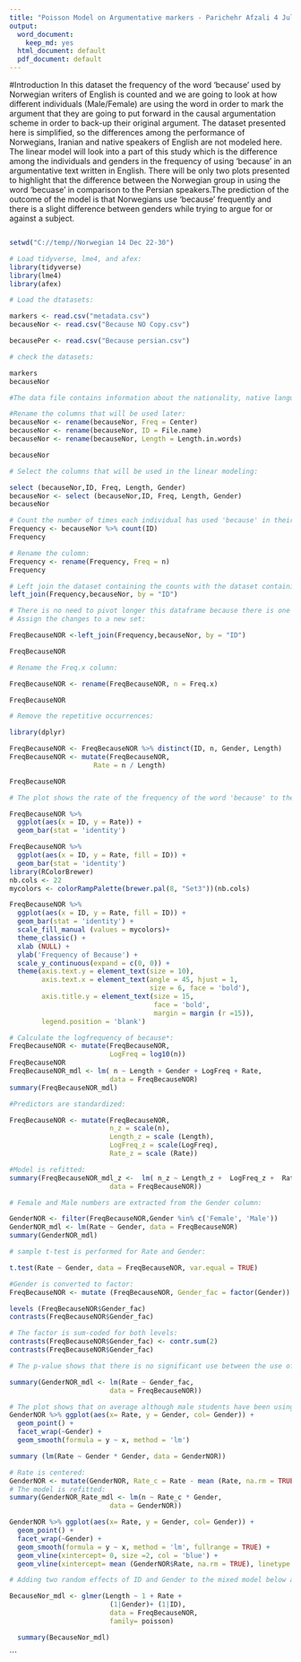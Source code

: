 ```yaml
---
title: "Poisson Model on Argumentative markers - Parichehr Afzali 4 July 2021"
output:
  word_document: 
    keep_md: yes
  html_document: default
  pdf_document: default
---
```

#Introduction
In this dataset the frequency of the word 'because' used by Norwegian writers of English is counted and we are going to look at how different individuals (Male/Female) are using the word in order to mark the argument that they are going to put forward in the causal argumentation scheme in order to back-up their original argument. The dataset presented here is simplified, so the differences among the performance of Norwegians, Iranian and native speakers of English are not modeled here. The linear model will look into a part of this study which is the difference among the individuals and genders in the frequency of using 'because' in an argumentative text written in English. There will be only two plots presented to highlight that the difference between the Norwegian group in using the word 'becuase' in comparison to the Persian speakers.The prediction of the outcome of the model is that Norwegians use 'because' frequently and there is a slight difference between genders while trying to argue for or against a subject. 
```r
 
```



```r
setwd("C://temp//Norwegian 14 Dec 22-30")

# Load tidyverse, lme4, and afex:
library(tidyverse)
library(lme4)
library(afex)

# Load the dtatasets:

markers <- read.csv("metadata.csv")
becauseNor <- read.csv("Because NO Copy.csv")

becausePer <- read.csv("Because persian.csv")

# check the datasets:

markers
becauseNor
```


```r
#The data file contains information about the nationality, native language, foreign languages, institution, title of the text, timing condition, examination condition, the number of years they have studied English, timing of the text, and use of reference tools. However, most of these pieces of data have been chosen to be similar for the purpose of comparability of the three sub-corpora for writers from different language backgrounds. Therefore, the information which may help in this study is the frequency of the words, length of the text, and gender for each individual. The following steps are taken in that regard: 

#Rename the columns that will be used later:
becauseNor <- rename(becauseNor, Freq = Center)
becauseNor <- rename(becauseNor, ID = File.name)
becauseNor <- rename(becauseNor, Length = Length.in.words)

becauseNor

# Select the columns that will be used in the linear modeling:

select (becauseNor,ID, Freq, Length, Gender)
becauseNor <- select (becauseNor,ID, Freq, Length, Gender)
becauseNor
```
```r
# Count the number of times each individual has used 'because' in their texts:
Frequency <- becauseNor %>% count(ID)
Frequency
```


```r
# Rename the culomn:
Frequency <- rename(Frequency, Freq = n)
Frequency
```


```r
# Left join the dataset containing the counts with the dataset containing length of the texts and gender of the writers:
left_join(Frequency,becauseNor, by = "ID")
```


```r
# There is no need to pivot longer this dataframe because there is one observation on any line.
# Assign the changes to a new set:

FreqBecauseNOR <-left_join(Frequency,becauseNor, by = "ID")

FreqBecauseNOR

```


```r
# Rename the Freq.x column:

FreqBecauseNOR <- rename(FreqBecauseNOR, n = Freq.x)

FreqBecauseNOR

# Remove the repetitive occurrences:

library(dplyr) 

FreqBecauseNOR <- FreqBecauseNOR %>% distinct(ID, n, Gender, Length)
FreqBecauseNOR <- mutate(FreqBecauseNOR,
                     Rate = n / Length)

FreqBecauseNOR
```


```r
# The plot shows the rate of the frequency of the word 'because' to the length of the texts written by the Norwegian learners.

FreqBecauseNOR %>%  
  ggplot(aes(x = ID, y = Rate)) +
  geom_bar(stat = 'identity')

FreqBecauseNOR %>%  
  ggplot(aes(x = ID, y = Rate, fill = ID)) +
  geom_bar(stat = 'identity')
library(RColorBrewer)
nb.cols <- 22
mycolors <- colorRampPalette(brewer.pal(8, "Set3"))(nb.cols)

FreqBecauseNOR %>% 
  ggplot(aes(x = ID, y = Rate, fill = ID)) +
  geom_bar(stat = 'identity') +
  scale_fill_manual (values = mycolors)+
  theme_classic() +
  xlab (NULL) +
  ylab('Frequency of Because') +
  scale_y_continuous(expand = c(0, 0)) +
  theme(axis.text.y = element_text(size = 10),
        axis.text.x = element_text(angle = 45, hjust = 1,
                                   size = 6, face = 'bold'),
        axis.title.y = element_text(size = 15,
                                    face = 'bold',
                                    margin = margin (r =15)),
        legend.position = 'blank')
```




```r
# Calculate the logfrequency of because*:
FreqBecauseNOR <- mutate(FreqBecauseNOR, 
                         LogFreq = log10(n))
FreqBecauseNOR
FreqBecauseNOR_mdl <- lm( n ~ Length + Gender + LogFreq + Rate,
                         data = FreqBecauseNOR)
summary(FreqBecauseNOR_mdl)
```




```r
#Predictors are standardized:

FreqBecauseNOR <- mutate(FreqBecauseNOR, 
                         n_z = scale(n),
                         Length_z = scale (Length),
                         LogFreq_z = scale(LogFreq),
                         Rate_z = scale (Rate))
```

```r
#Model is refitted:
summary(FreqBecauseNOR_mdl_z <-  lm( n_z ~ Length_z +  LogFreq_z +  Rate_z ,
                         data = FreqBecauseNOR))
```


```r
# Female and Male numbers are extracted from the Gender column:

GenderNOR <- filter(FreqBecauseNOR,Gender %in% c('Female', 'Male'))
GenderNOR_mdl <- lm(Rate ~ Gender, data = FreqBecauseNOR)
summary(GenderNOR_mdl)
```


```r
# sample t-test is performed for Rate and Gender:

t.test(Rate ~ Gender, data = FreqBecauseNOR, var.equal = TRUE)
```


```r
#Gender is converted to factor:
FreqBecauseNOR <- mutate (FreqBecauseNOR, Gender_fac = factor(Gender))

levels (FreqBecauseNOR$Gender_fac)
contrasts(FreqBecauseNOR$Gender_fac)
```


```r
# The factor is sum-coded for both levels:
contrasts(FreqBecauseNOR$Gender_fac) <- contr.sum(2)
contrasts(FreqBecauseNOR$Gender_fac)
```


```r
# The p-value shows that there is no significant use between the use of the word 'because' between male and female writers:

summary(GenderNOR_mdl <- lm(Rate ~ Gender_fac,
                         data = FreqBecauseNOR))

```


```r
# The plot shows that on average although male students have been using 'because' slightly more than female students, considering the p-value of 0.45, there is no significant difference between these two groups.
GenderNOR %>% ggplot(aes(x= Rate, y = Gender, col= Gender)) +
  geom_point() +
  facet_wrap(~Gender) +
  geom_smooth(formula = y ~ x, method = 'lm')


```


```r
summary (lm(Rate ~ Gender * Gender, data = GenderNOR))
```


```r
# Rate is centered:
GenderNOR <- mutate(GenderNOR, Rate_c = Rate - mean (Rate, na.rm = TRUE))
# The model is refitted:
summary(GenderNOR_Rate_mdl <- lm(n ~ Rate_c * Gender,
                         data = GenderNOR))
```

```r

GenderNOR %>% ggplot(aes(x= Rate, y = Gender, col= Gender)) +
  geom_point() +
  facet_wrap(~Gender) +
  geom_smooth(formula = y ~ x, method = 'lm', fullrange = TRUE) +
  geom_vline(xintercept= 0, size =2, col = 'blue') +
  geom_vline(xintercept= mean (GenderNOR$Rate, na.rm = TRUE), linetype = 2)


```


```r
# Adding two random effects of ID and Gender to the mixed model below also (considering the intercepts and slopes of the fixed effects)  indicates that the difference between male and female participants among Norwegian writers is not significant. The message on the first line specifically indicates that there is no significant difference between male and female writers.

BecauseNor_mdl <- glmer(Length ~ 1 + Rate +
                         (1|Gender)+ (1|ID),
                         data = FreqBecauseNOR,
                         family= poisson)

  summary(BecauseNor_mdl)
```

















```





